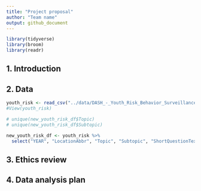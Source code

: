```yaml
---
title: "Project proposal"
author: "Team name"
output: github_document
---
```


```r
library(tidyverse)
library(broom)
library(readr)

```

## 1. Introduction



## 2. Data

```r
youth_risk <- read_csv("../data/DASH_-_Youth_Risk_Behavior_Surveillance_System__YRBSS___High_School____Including_Sexual_Orientation_20240207.csv")
#View(youth_risk)

# unique(new_youth_risk_df$Topic)
# unique(new_youth_risk_df$Subtopic)

```

```r
new_youth_risk_df <- youth_risk %>% 
  select("YEAR", "LocationAbbr", "Topic", "Subtopic", "ShortQuestionText", "Greater_Risk_Question", "Description", "Greater_Risk_Data_Value", "Greater_Risk_Low_Confidence_Limit", "Greater_Risk_High_Confidence_Limit",  "Lesser_Risk_Question", "Lesser_Risk_Data_Value", "Lesser_Risk_Low_Confidence_Limit", "Lesser_Risk_High_Confidence_Limit", "Sample_Size", "Sex", "Race", "Grade", "SexualIdentity", "SexOfSexualContacts")
```



## 3. Ethics review

## 4. Data analysis plan



